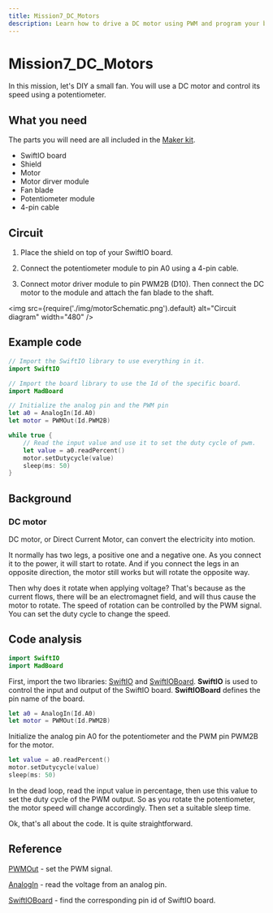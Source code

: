 ```yaml
---
title: Mission7_DC_Motors
description: Learn how to drive a DC motor using PWM and program your board in Swift to realize it.
---
```


# Mission7_DC_Motors

In this mission, let's DIY a small fan. You will use a DC motor and control its speed using a potentiometer.



## What you need

The parts you will need are all included in the [Maker kit](https://www.madmachine.io/product-page/maker-kit-for-swiftio).

- SwiftIO board
- Shield
- Motor
- Motor dirver module
- Fan blade
- Potentiometer module
- 4-pin cable


## Circuit

1. Place the shield on top of your SwiftIO board.

2. Connect the potentiometer module to pin A0 using a 4-pin cable.

3. Connect motor driver module to pin PWM2B (D10). Then connect the DC motor to the module and attach the fan blade to the shaft.

<img
  src={require('./img/motorSchematic.png').default}
  alt="Circuit diagram" width="480"
/>


## Example code

```swift
// Import the SwiftIO library to use everything in it.
import SwiftIO

// Import the board library to use the Id of the specific board.
import MadBoard

// Initialize the analog pin and the PWM pin 
let a0 = AnalogIn(Id.A0)
let motor = PWMOut(Id.PWM2B)

while true {
    // Read the input value and use it to set the duty cycle of pwm.
    let value = a0.readPercent()
    motor.setDutycycle(value) 
    sleep(ms: 50)
}
```


<div className='row row--no-gutters'>
  <ReactPlayer
    url='https://youtu.be/TtdSHR0W27c'
    controls={true}
  />
</div>


## Background

### DC motor

DC motor, or Direct Current Motor, can convert the electricity into motion.

It normally has two legs, a positive one and a negative one. As you connect it to the power, it will start to rotate. And if you connect the legs in an opposite direction, the motor still works but will rotate the opposite way.

Then why does it rotate when applying voltage? That's because as the current flows, there will be an electromagnet field, and will thus cause the motor to rotate. The speed of rotation can be controlled by the PWM signal. You can set the duty cycle to change the speed.

## Code analysis

```swift
import SwiftIO
import MadBoard
```

First, import the two libraries: [SwiftIO](https://swiftioapi.madmachine.io/) and [SwiftIOBoard](https://github.com/madmachineio/MadBoards/blob/main/Sources/MadBoards/SwiftIOBoard.swift). **SwiftIO** is used to control the input and output of the SwiftIO board. **SwiftIOBoard** defines the pin name of the board.

```swift
let a0 = AnalogIn(Id.A0)
let motor = PWMOut(Id.PWM2B)
```
Initialize the analog pin A0 for the potentiometer and the PWM pin PWM2B for the motor.

```swift
let value = a0.readPercent()
motor.setDutycycle(value) 
sleep(ms: 50)
```
In the dead loop, read the input value in percentage, then use this value to set the duty cycle of the PWM output. So as you rotate the potentiometer, the motor speed will change accordingly. Then set a suitable sleep time.

Ok, that's all about the code. It is quite straightforward.

## Reference

[PWMOut](https://swiftioapi.madmachine.io/Classes/PWMOut.html) - set the PWM signal.

[AnalogIn](https://swiftioapi.madmachine.io/Classes/AnalogIn.html) - read the voltage from an analog pin.


[SwiftIOBoard](https://github.com/madmachineio/MadBoards/blob/main/Sources/MadBoards/SwiftIOBoard.swift) - find the corresponding pin id of SwiftIO board.
